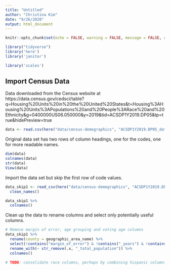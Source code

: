```yaml
---
title: "Untitled"
author: "Christina Kim"
date: "9/26/2020"
output: html_document
---
```


```r
knitr::opts_chunk$set(echo = FALSE, warning = FALSE, message = FALSE, cache.lazy = FALSE)

library("tidyverse")
library('here')
library('janitor')

library('scales')
```

## Import Census Data

Data downloaded from the Census website at https://data.census.gov/cedsci/table?q=Housing%20Units%20in%20the%20United%20States&t=Housing%3AHousing%20Units%3APopulations%20and%20People%3ARace%20and%20Ethnicity&g=0400000US06.050000&y=2019&tid=ACSDP1Y2019.DP05&tp=true&hidePreview=true

```r
data <- read.csv(here("data/census-demographics", "ACSDP1Y2019.DP05_data_with_overlays_2020-09-26T140825.csv"), header = TRUE)
```

Original data set has two rows of column headings, one for the codes, one for more readable names.

```r
dim(data)
colnames(data)
str(data)
View(data)
```

Import the data set but skip the first row of code values.

```r
data_skip1 <- read_csv(here("data/census-demographics", "ACSDP1Y2019.DP05_data_with_overlays_2020-09-26T140825.csv"), skip = 1) %>% 
  clean_names()

data_skip1 %>% 
  colnames()
```

Clean up the data to rename columns and select only potentially useful columns.

```r
# Remove margin of error, age grouping and voting age columns
data_skip1 %>% 
  rename(county = geographic_area_name) %>% 
  select(!contains("margin_of_error") & !contains("_years") & !contains("voting_age")) %>% 
  rename_with(~ str_remove(.x, "_total_population")) %>% 
  colnames()

# TODO: consolidate race columns, perhaps by combining hispanic columns?
  

```


